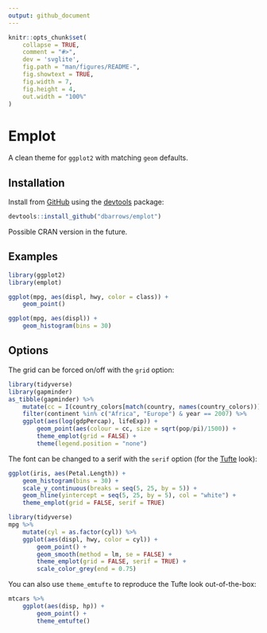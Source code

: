 ```yaml
---
output: github_document
---
```


<!-- README.md is generated from README.Rmd. Please edit that file -->

```r
knitr::opts_chunk$set(
    collapse = TRUE,
    comment = "#>",
    dev = 'svglite',
    fig.path = "man/figures/README-",
    fig.showtext = TRUE,
    fig.width = 7,
    fig.height = 4,
    out.width = "100%"
)
```

# Emplot

<!-- badges: start -->
<!-- badges: end -->

A clean theme for `ggplot2` with matching `geom` defaults.

## Installation

Install from [GitHub](https://github.com/) using the [devtools](https://cran.r-project.org/web/packages/devtools) package:

```r
devtools::install_github("dbarrows/emplot")
```

Possible CRAN version in the future.

## Examples

```r
library(ggplot2)
library(emplot)
```
```r
ggplot(mpg, aes(displ, hwy, color = class)) +
    geom_point()
```

```r
ggplot(mpg, aes(displ)) +
    geom_histogram(bins = 30)
```

## Options

The grid can be forced on/off with the `grid` option:

```r
library(tidyverse)
library(gapminder)
as_tibble(gapminder) %>%
    mutate(cc = I(country_colors[match(country, names(country_colors))])) %>%
    filter(continent %in% c("Africa", "Europe") & year == 2007) %>%
    ggplot(aes(log(gdpPercap), lifeExp)) +
        geom_point(aes(colour = cc, size = sqrt(pop/pi)/1500)) +
        theme_emplot(grid = FALSE) +
        theme(legend.position = "none")
```

The font can be changed to a serif with the `serif` option (for the [Tufte](https://www.edwardtufte.com/tufte/) look):

```r
ggplot(iris, aes(Petal.Length)) +
    geom_histogram(bins = 30) +
    scale_y_continuous(breaks = seq(5, 25, by = 5)) +
    geom_hline(yintercept = seq(5, 25, by = 5), col = "white") +
    theme_emplot(grid = FALSE, serif = TRUE)
```

```r
library(tidyverse)
mpg %>%
    mutate(cyl = as.factor(cyl)) %>%
    ggplot(aes(displ, hwy, color = cyl)) +
        geom_point() +
        geom_smooth(method = lm, se = FALSE) +
        theme_emplot(grid = FALSE, serif = TRUE) +
        scale_color_grey(end = 0.75)
```

You can also use `theme_emtufte` to reproduce the Tufte look out-of-the-box:

```r
mtcars %>%
    ggplot(aes(disp, hp)) +
        geom_point() +
        theme_emtufte()
```